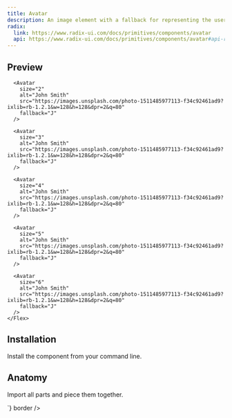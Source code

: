 ```yaml
---
title: Avatar
description: An image element with a fallback for representing the user.
radix:
  link: https://www.radix-ui.com/docs/primitives/components/avatar
  api: https://www.radix-ui.com/docs/primitives/components/avatar#api-reference
---
```


## Preview

<Preview>
  <Flex css={{ fd: 'column', gap: '$6' }}>
    <Flex css={{ ai: 'center', gap: '$6' }}>
      <Avatar size="1" alt="John Smith" src="" fallback="J" />

      <Avatar
        size="2"
        alt="John Smith"
        src="https://images.unsplash.com/photo-1511485977113-f34c92461ad9?ixlib=rb-1.2.1&w=128&h=128&dpr=2&q=80"
        fallback="J"
      />

      <Avatar
        size="3"
        alt="John Smith"
        src="https://images.unsplash.com/photo-1511485977113-f34c92461ad9?ixlib=rb-1.2.1&w=128&h=128&dpr=2&q=80"
        fallback="J"
      />

      <Avatar
        size="4"
        alt="John Smith"
        src="https://images.unsplash.com/photo-1511485977113-f34c92461ad9?ixlib=rb-1.2.1&w=128&h=128&dpr=2&q=80"
        fallback="J"
      />

      <Avatar
        size="5"
        alt="John Smith"
        src="https://images.unsplash.com/photo-1511485977113-f34c92461ad9?ixlib=rb-1.2.1&w=128&h=128&dpr=2&q=80"
        fallback="J"
      />

      <Avatar
        size="6"
        alt="John Smith"
        src="https://images.unsplash.com/photo-1511485977113-f34c92461ad9?ixlib=rb-1.2.1&w=128&h=128&dpr=2&q=80"
        fallback="J"
      />
    </Flex>
  </Flex>
</Preview>

## Installation

Install the component from your command line.

<LiveProvider>
    <LiveEditor code={`npm install @odpf/apsara`} border/>
</LiveProvider>


## Anatomy
Import all parts and piece them together.

<LiveProvider>
    <LiveEditor code={`

<Avatar size="1" alt="John Smith" src="" fallback="J" />
<Avatar size="2" alt="John Smith" src="" fallback="J" />
<Avatar
  size="2"
  alt="John Smith"
  src="https://images.unsplash.com/photo-1511485977113-f34c92461ad9?ixlib=rb-1.2.1&w=128&h=128&dpr=2&q=80"
  fallback="J"
/>

<Avatar
  size="3"
  alt="John Smith"
  src="https://images.unsplash.com/photo-1511485977113-f34c92461ad9?ixlib=rb-1.2.1&w=128&h=128&dpr=2&q=80"
  fallback="J"
/>

<Avatar
  size="4"
  alt="John Smith"
  src="https://images.unsplash.com/photo-1511485977113-f34c92461ad9?ixlib=rb-1.2.1&w=128&h=128&dpr=2&q=80"
  fallback="J"
/>

<Avatar
  size="5"
  alt="John Smith"
  src="https://images.unsplash.com/photo-1511485977113-f34c92461ad9?ixlib=rb-1.2.1&w=128&h=128&dpr=2&q=80"
  fallback="J"
/>

<Avatar
  size="6"
  alt="John Smith"
  src="https://images.unsplash.com/photo-1511485977113-f34c92461ad9?ixlib=rb-1.2.1&w=128&h=128&dpr=2&q=80"
  fallback="J"
/>
`} border />
</LiveProvider>